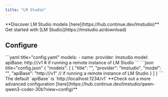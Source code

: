 ```yaml
---
title: "LM Studio"
---
```


<Tip>
  **Discover LM Studio models [here](https://hub.continue.dev/lmstudio)**
</Tip>

<Info>
  Get started with [LM Studio](https://lmstudio.ai/download)
</Info>

## Configure

<Tabs>
  <Tab title="YAML">
  ```yaml title="config.yaml"
  models:
    - name: <MODEL_NAME>
      provider: lmstudio
      model: <MODEL_ID>
      apiBase: http://<MY_ENDPOINT>/v1 # if running a remote instance of LM Studio
  ```
  </Tab>
  <Tab title="JSON (Deprecated)">
  ```json title="config.json"
  {
    "models": [
      {
        "title": "<MODEL_NAME>",
        "provider": "lmstudio",
        "model": "<MODEL_ID>",
        "apiBase": "http://<MY_ENDPOINT>/v1" // if running a remote instance of LM Studio
      }
    ]
  }
  ```
  </Tab>
</Tabs>

<Note>
  The default `apiBase` is `http://localhost:1234/v1`
</Note>

<Info>
  **Check out a more advanced configuration [here](https://hub.continue.dev/lmstudio/qwen-qwen3-coder-30b?view=config)**
</Info>